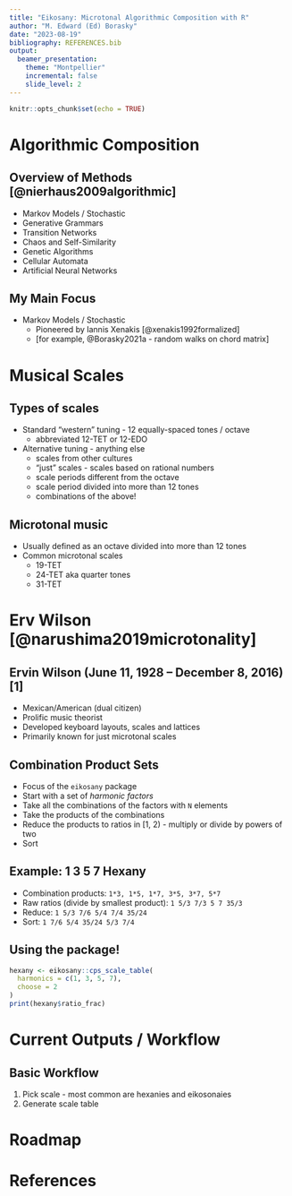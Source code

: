 ```yaml
---
title: "Eikosany: Microtonal Algorithmic Composition with R"
author: "M. Edward (Ed) Borasky"
date: "2023-08-19"
bibliography: REFERENCES.bib
output:
  beamer_presentation:
    theme: "Montpellier"
    incremental: false
    slide_level: 2
---
```


```r
knitr::opts_chunk$set(echo = TRUE)

```

# Algorithmic Composition

## Overview of Methods [@nierhaus2009algorithmic]

-   Markov Models / Stochastic
-   Generative Grammars
-   Transition Networks
-   Chaos and Self-Similarity
-   Genetic Algorithms
-   Cellular Automata
-   Artificial Neural Networks

## My Main Focus

-   Markov Models / Stochastic
    -   Pioneered by Iannis Xenakis [@xenakis1992formalized]
    -   [for example, @Borasky2021a - random walks on chord matrix]

# Musical Scales

## Types of scales

-   Standard "western" tuning - 12 equally-spaced tones / octave
    -   abbreviated 12-TET or 12-EDO
-   Alternative tuning - anything else
    -   scales from other cultures
    -   "just" scales - scales based on rational numbers
    -   scale periods different from the octave
    -   scale period divided into more than 12 tones
    -   combinations of the above!

## Microtonal music

-   Usually defined as an octave divided into more than 12 tones
-   Common microtonal scales
    -   19-TET
    -   24-TET aka quarter tones
    -   31-TET

# Erv Wilson [@narushima2019microtonality]

## Ervin Wilson (June 11, 1928 – December 8, 2016)[1]
- Mexican/American (dual citizen)
- Prolific music theorist
- Developed keyboard layouts, scales and lattices
- Primarily known for just microtonal scales

## Combination Product Sets
- Focus of the `eikosany` package
- Start with a set of _harmonic factors_
- Take all the combinations of the factors with `N` elements
- Take the products of the combinations
- Reduce the products to ratios in [1, 2) - multiply or divide by
powers of two
- Sort

## Example: 1 3 5 7 Hexany
- Combination products: `1*3, 1*5, 1*7, 3*5, 3*7, 5*7`
- Raw ratios (divide by smallest product): `1 5/3 7/3 5 7 35/3`
- Reduce: `1 5/3 7/6 5/4 7/4 35/24`
- Sort: `1 7/6 5/4 35/24 5/3 7/4`

## Using the package!
```r
hexany <- eikosany::cps_scale_table(
  harmonics = c(1, 3, 5, 7),
  choose = 2
)
print(hexany$ratio_frac)

```

# Current Outputs / Workflow

## Basic Workflow
1. Pick scale - most common are hexanies and eikosonaies
2. Generate scale table

# Roadmap

# References
